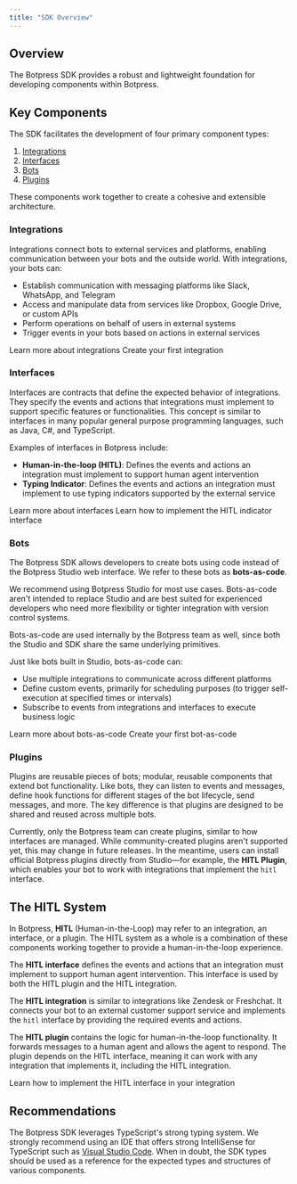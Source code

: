 ```yaml
---
title: "SDK Overview"
---
```


## Overview

The Botpress SDK provides a robust and lightweight foundation for developing components within Botpress.

## Key Components

The SDK facilitates the development of four primary component types:

1. [Integrations](#integrations)
2. [Interfaces](#interfaces)
3. [Bots](#bots)
4. [Plugins](#plugins)

These components work together to create a cohesive and extensible architecture.

### Integrations

Integrations connect bots to external services and platforms, enabling communication between your bots and the outside world. With integrations, your bots can:

- Establish communication with messaging platforms like Slack, WhatsApp, and Telegram
- Access and manipulate data from services like Dropbox, Google Drive, or custom APIs
- Perform operations on behalf of users in external systems
- Trigger events in your bots based on actions in external services

<CardGroup Cols={2}>
    <Card title="Read more" horizontal icon="book" href="/for-developers/sdk/integration/introduction">
        Learn more about integrations
    </Card>
    <Card title="Getting started" horizontal icon="play" href="/for-developers/sdk/integration/getting-started">
        Create your first integration
    </Card>
</CardGroup>

### Interfaces

Interfaces are contracts that define the expected behavior of integrations. They specify the events and actions that integrations must implement to support specific features or functionalities. This concept is similar to interfaces in many popular general purpose programming languages, such as Java, C#, and TypeScript.

Examples of interfaces in Botpress include:

- **Human-in-the-loop (HITL)**: Defines the events and actions an integration must implement to support human agent intervention
- **Typing Indicator**: Defines the events and actions an integration must implement to use typing indicators supported by the external service

<CardGroup Cols={2}>
    <Card title="Read more" horizontal icon="book" href="/for-developers/sdk/interface/introduction">
        Learn more about interfaces
    </Card>
    <Card title="How-to" horizontal icon="graduation-cap" href="/for-developers/sdk/interface/how-tos/implementing-hitl">
        Learn how to implement the HITL indicator interface
    </Card>
</CardGroup>

### Bots

The Botpress SDK allows developers to create bots using code instead of the Botpress Studio web interface. We refer to these bots as **bots-as-code**.

<Warning>
    We recommend using Botpress Studio for most use cases. Bots-as-code aren't intended to replace Studio and are best suited for experienced developers who need more flexibility or tighter integration with version control systems.
</Warning>

Bots-as-code are used internally by the Botpress team as well, since both the Studio and SDK share the same underlying primitives.

Just like bots built in Studio, bots-as-code can:

- Use multiple integrations to communicate across different platforms
- Define custom events, primarily for scheduling purposes (to trigger self-execution at specified times or intervals)
- Subscribe to events from integrations and interfaces to execute business logic

<CardGroup Cols={2}>
    <Card title="Read more" horizontal icon="book" href="/for-developers/sdk/bot/introduction">
        Learn more about bots-as-code
    </Card>
    <Card title="Getting started" horizontal icon="play" href="/for-developers/sdk/bot/getting-started">
        Create your first bot-as-code
    </Card>
</CardGroup>

### Plugins

Plugins are reusable pieces of bots; modular, reusable components that extend bot functionality. Like bots, they can listen to events and messages, define hook functions for different stages of the bot lifecycle, send messages, and more. The key difference is that plugins are designed to be shared and reused across multiple bots.

Currently, only the Botpress team can create plugins, similar to how interfaces are managed. While community-created plugins aren't supported yet, this may change in future releases. In the meantime, users can install official Botpress plugins directly from Studio—for example, the **HITL Plugin**, which enables your bot to work with integrations that implement the `hitl` interface.

## The HITL System

In Botpress, **HITL** (Human-in-the-Loop) may refer to an integration, an interface, or a plugin. The HITL system as a whole is a combination of these components working together to provide a human-in-the-loop experience.

The **HITL interface** defines the events and actions that an integration must implement to support human agent intervention. This interface is used by both the HITL plugin and the HITL integration.

The **HITL integration** is similar to integrations like Zendesk or Freshchat. It connects your bot to an external customer support service and implements the `hitl` interface by providing the required events and actions.

The **HITL plugin** contains the logic for human-in-the-loop functionality. It forwards messages to a human agent and allows the agent to respond. The plugin depends on the HITL interface, meaning it can work with any integration that implements it, including the HITL integration.

<CardGroup Cols={2}>
    <Card title="Read more" horizontal icon="book" href="/for-developers/sdk/interface/how-tos/implementing-hitl">
        Learn how to implement the HITL interface in your integration
    </Card>
</CardGroup>


## Recommendations

The Botpress SDK leverages TypeScript's strong typing system. We strongly recommend using an IDE that offers strong IntelliSense for TypeScript such as [Visual Studio Code](https://code.visualstudio.com). When in doubt, the SDK types should be used as a reference for the expected types and structures of various components.
